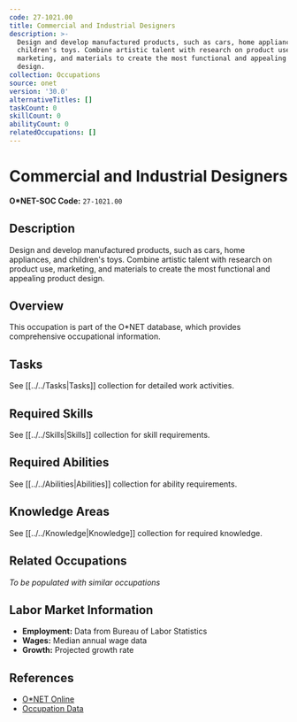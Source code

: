 ```yaml
---
code: 27-1021.00
title: Commercial and Industrial Designers
description: >-
  Design and develop manufactured products, such as cars, home appliances, and
  children's toys. Combine artistic talent with research on product use,
  marketing, and materials to create the most functional and appealing product
  design.
collection: Occupations
source: onet
version: '30.0'
alternativeTitles: []
taskCount: 0
skillCount: 0
abilityCount: 0
relatedOccupations: []
---
```

# Commercial and Industrial Designers

**O*NET-SOC Code:** `27-1021.00`

## Description

Design and develop manufactured products, such as cars, home appliances, and children's toys. Combine artistic talent with research on product use, marketing, and materials to create the most functional and appealing product design.

## Overview

This occupation is part of the O*NET database, which provides comprehensive occupational information.

## Tasks

See [[../../Tasks|Tasks]] collection for detailed work activities.

## Required Skills

See [[../../Skills|Skills]] collection for skill requirements.

## Required Abilities

See [[../../Abilities|Abilities]] collection for ability requirements.

## Knowledge Areas

See [[../../Knowledge|Knowledge]] collection for required knowledge.

## Related Occupations

*To be populated with similar occupations*

## Labor Market Information

- **Employment:** Data from Bureau of Labor Statistics
- **Wages:** Median annual wage data
- **Growth:** Projected growth rate

## References

- [O*NET Online](https://www.onetonline.org/link/summary/27-1021.00)
- [Occupation Data](https://www.onetcenter.org/)
